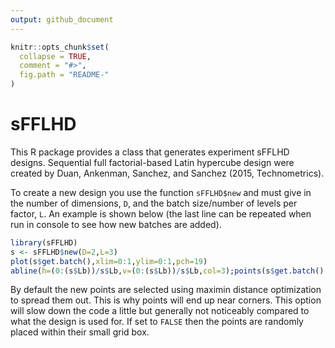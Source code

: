 ```yaml
---
output: github_document
---
```


<!-- README.md is generated from README.Rmd. Please edit that file -->

```r
knitr::opts_chunk$set(
  collapse = TRUE,
  comment = "#>",
  fig.path = "README-"
)
```


# sFFLHD

This R package provides a class that generates experiment sFFLHD designs. 
Sequential full factorial-based Latin hypercube design were created by
Duan, Ankenman, Sanchez, and Sanchez (2015, Technometrics).

To create a new design you use the function `sFFLHD$new` and must give in 
the number of dimensions, `D`, and the batch size/number of levels per factor, `L`.
An example is shown below (the last line can be repeated when run in console
to see how new batches are added).

```r
library(sFFLHD)
s <- sFFLHD$new(D=2,L=3)
plot(s$get.batch(),xlim=0:1,ylim=0:1,pch=19)
abline(h=(0:(s$Lb))/s$Lb,v=(0:(s$Lb))/s$Lb,col=3);points(s$get.batch(),pch=19)
```

By default the new points are selected using maximin distance optimization
to spread them out. This is why points will end up near corners. This option
will slow down the code a little but generally not noticeably compared to 
what the design is used for. If set to `FALSE` then the points are randomly
placed within their small grid box.
